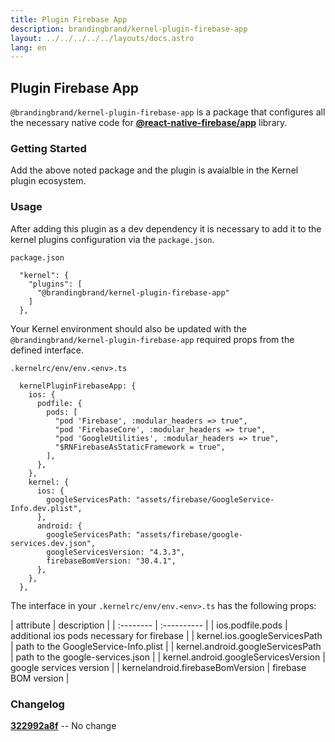 ```yaml
---
title: Plugin Firebase App
description: brandingbrand/kernel-plugin-firebase-app
layout: ../../../../../layouts/docs.astro
lang: en
---
```



## Plugin Firebase App

`@brandingbrand/kernel-plugin-firebase-app` is a package that configures all the necessary native code for [**@react-native-firebase/app**](https://github.com/invertase/react-native-firebase/tree/main/packages/app) library.

### Getting Started

<div class="flex w-full my-6">
  <CodeCopy args="yarn add -D @brandingbrand/kernel-plugin-firebase-app && yarn add @react-native-firebase/app@^15.7.0" />
</div>

Add the above noted package and the plugin is avaialble in the Kernel plugin ecosystem.

### Usage

After adding this plugin as a dev dependency it is necessary to add it to the kernel plugins configuration via the `package.json`.

`package.json`

```
  "kernel": {
    "plugins": [
      "@brandingbrand/kernel-plugin-firebase-app"
    ]
  },
```

Your Kernel environment should also be updated with the `@brandingbrand/kernel-plugin-firebase-app` required props from the defined interface.

`.kernelrc/env/env.<env>.ts`

```
  kernelPluginFirebaseApp: {
    ios: {
      podfile: {
        pods: [
          "pod 'Firebase', :modular_headers => true",
          "pod 'FirebaseCore', :modular_headers => true",
          "pod 'GoogleUtilities', :modular_headers => true",
          "$RNFirebaseAsStaticFramework = true",
        ],
      },
    },
    kernel: {
      ios: {
        googleServicesPath: "assets/firebase/GoogleService-Info.dev.plist",
      },
      android: {
        googleServicesPath: "assets/firebase/google-services.dev.json",
        googleServicesVersion: "4.3.3",
        firebaseBomVersion: "30.4.1",
      },
    },
  },
```

The interface in your `.kernelrc/env/env.<env>.ts` has the following props:

<div class="my-4 overflow-scroll">
| attribute                            | description                                     |
| :--------                            | :----------                                     |
| ios.podfile.pods                     | additional ios pods necessary for firebase      |
| kernel.ios.googleServicesPath        | path to the GoogleService-Info.plist            |
| kernel.android.googleServicesPath    | path to the google-services.json                |
| kernel.android.googleServicesVersion | google services version                         |
| kernelandroid.firebaseBomVersion     | firebase BOM version                            |
</div>

### Changelog

[**322992a8f**](https://github.com/brandingbrand/flagship/pull/2517/commits/322992a8f6abbb507c547bd7c59b4eac3798f494) -- No change
